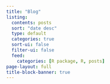 ```yaml
---
title: "Blog"
listing:
  contents: posts
  sort: "date desc"
  type: default
  categories: true
  sort-ui: false
  filter-ui: false
  feed:
    categories: [R package, R, posts]
page-layout: full
title-block-banner: true
---
```

